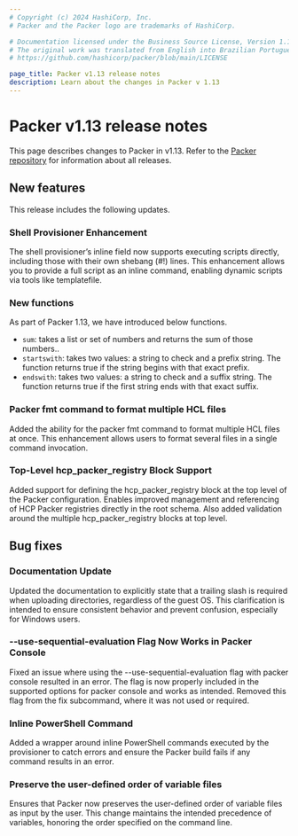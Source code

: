 ```yaml
---
# Copyright (c) 2024 HashiCorp, Inc.
# Packer and the Packer logo are trademarks of HashiCorp.

# Documentation licensed under the Business Source License, Version 1.1.
# The original work was translated from English into Brazilian Portuguese.
# https://github.com/hashicorp/packer/blob/main/LICENSE

page_title: Packer v1.13 release notes
description: Learn about the changes in Packer v 1.13
---
```


# Packer v1.13 release notes

This page describes changes to Packer in v1.13. Refer to the [Packer repository](https://github.com/hashicorp/packer/releases) for information about all releases.

## New features

This release includes the following updates.

### Shell Provisioner Enhancement

The shell provisioner’s inline field now supports executing scripts directly, including those with their own shebang (#!) lines.
This enhancement allows you to provide a full script as an inline command, enabling dynamic scripts via tools like templatefile.

### New functions

As part of Packer 1.13, we have introduced below functions.

* `sum`: takes a list or set of numbers and returns the sum of those numbers..
* `startswith`: takes two values: a string to check and a prefix string. The function returns true if the string begins with that exact prefix.
* `endswith`: takes two values: a string to check and a suffix string. The function returns true if the first string ends with that exact suffix.

### Packer fmt command to format multiple HCL files

Added the ability for the packer fmt command to format multiple HCL files at once.
This enhancement allows users to format several files in a single command invocation.

### Top-Level hcp_packer_registry Block Support

Added support for defining the hcp_packer_registry block at the top level of the Packer configuration. Enables improved management and referencing of HCP Packer registries directly in the root schema.
Also added validation around the multiple hcp_packer_registry blocks at top level.

## Bug fixes

### Documentation Update

Updated the documentation to explicitly state that a trailing slash is required when uploading directories, regardless of the guest OS.
This clarification is intended to ensure consistent behavior and prevent confusion, especially for Windows users.

### --use-sequential-evaluation Flag Now Works in Packer Console

Fixed an issue where using the --use-sequential-evaluation flag with packer console resulted in an error.
The flag is now properly included in the supported options for packer console and works as intended.
Removed this flag from the fix subcommand, where it was not used or required.

### Inline PowerShell Command

Added a wrapper around inline PowerShell commands executed by the provisioner to catch errors and ensure the Packer build fails if any command results in an error.

### Preserve the user-defined order of variable files

Ensures that Packer now preserves the user-defined order of variable files as input by the user.
This change maintains the intended precedence of variables, honoring the order specified on the command line.
